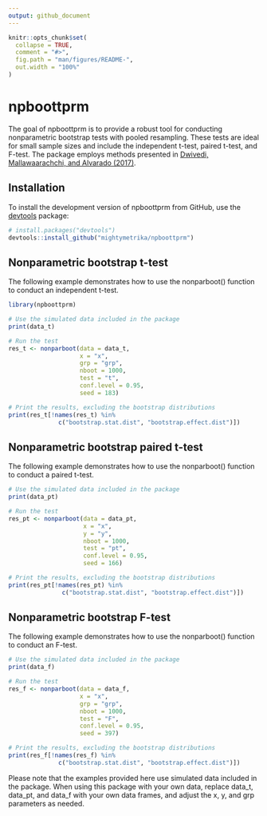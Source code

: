 ```yaml
---
output: github_document
---
```


<!-- README.md is generated from README.Rmd. Please edit that file -->

```r
knitr::opts_chunk$set(
  collapse = TRUE,
  comment = "#>",
  fig.path = "man/figures/README-",
  out.width = "100%"
)
```

# npboottprm

<!-- badges: start -->
<!-- badges: end -->

The goal of npboottprm is to provide a robust tool for conducting nonparametric bootstrap tests with pooled resampling. These tests are ideal for small sample sizes and include the independent t-test, paired t-test, and F-test. The package employs methods presented in [Dwivedi, Mallawaarachchi, and Alvarado (2017)](https://doi.org/10.1002/sim.7263). 

## Installation

To install the development version of npboottprm from GitHub, use the [devtools](https://devtools.r-lib.org/) package:

```r
# install.packages("devtools")
devtools::install_github("mightymetrika/npboottprm")
```

## Nonparametric bootstrap t-test

The following example demonstrates how to use the nonparboot() function to conduct an independent t-test.

```r
library(npboottprm)

# Use the simulated data included in the package
print(data_t)

# Run the test
res_t <- nonparboot(data = data_t,
                    x = "x",
                    grp = "grp",
                    nboot = 1000,
                    test = "t",
                    conf.level = 0.95,
                    seed = 183)

# Print the results, excluding the bootstrap distributions
print(res_t[!names(res_t) %in%
              c("bootstrap.stat.dist", "bootstrap.effect.dist")])
```


## Nonparametric bootstrap paired t-test

The following example demonstrates how to use the nonparboot() function to conduct a paired t-test.

```r
# Use the simulated data included in the package
print(data_pt)

# Run the test
res_pt <- nonparboot(data = data_pt,
                     x = "x",
                     y = "y",
                     nboot = 1000,
                     test = "pt",
                     conf.level = 0.95,
                     seed = 166)

# Print the results, excluding the bootstrap distributions
print(res_pt[!names(res_pt) %in%
               c("bootstrap.stat.dist", "bootstrap.effect.dist")])
```


## Nonparametric bootstrap F-test

The following example demonstrates how to use the nonparboot() function to conduct an F-test.

```r
# Use the simulated data included in the package
print(data_f)

# Run the test
res_f <- nonparboot(data = data_f,
                    x = "x",
                    grp = "grp",
                    nboot = 1000,
                    test = "F",
                    conf.level = 0.95,
                    seed = 397)

# Print the results, excluding the bootstrap distributions
print(res_f[!names(res_f) %in%
              c("bootstrap.stat.dist", "bootstrap.effect.dist")])
```


Please note that the examples provided here use simulated data included in the package. When using this package with your own data, replace data_t, data_pt, and data_f with your own data frames, and adjust the x, y, and grp parameters as needed.
